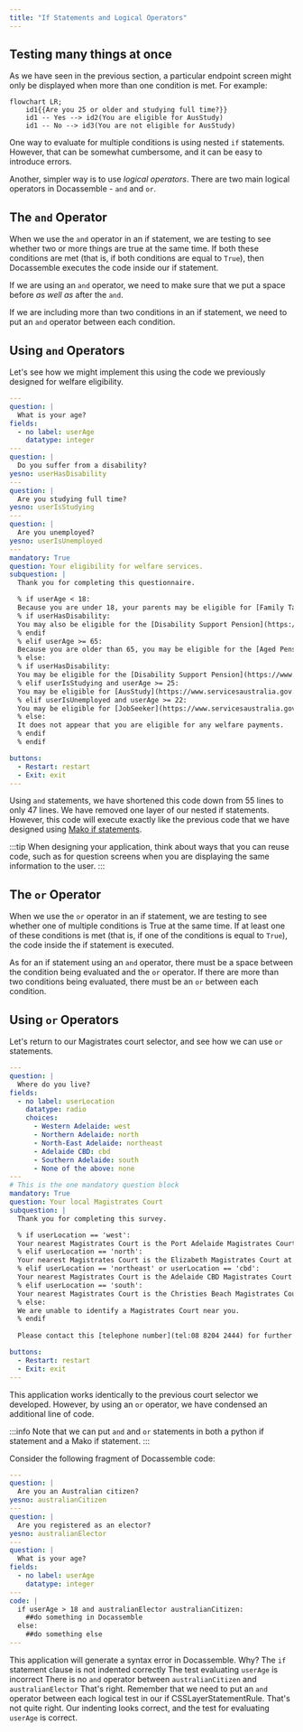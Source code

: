 ```yaml
---
title: "If Statements and Logical Operators"
---
```



## Testing many things at once
As we have seen in the previous section, a particular endpoint screen might only be displayed when more than one condition is met. For example: 

```mermaid
flowchart LR;
    id1{{Are you 25 or older and studying full time?}}
    id1 -- Yes --> id2(You are eligible for AusStudy)
    id1 -- No --> id3(You are not eligible for AusStudy)
```

One way to evaluate for multiple conditions is using nested ```if``` statements. However, that can be somewhat cumbersome, and it can be easy to introduce errors. 

Another, simpler way is to use *logical operators*. There are two main logical operators in Docassemble - ```and``` and ```or```. 

## The ```and``` Operator
When we use the ```and``` operator in an if statement, we are testing to see whether two or more things are true at the same time. If both these conditions are met (that is, if both conditions are equal to ```True```), then Docassemble executes the code inside our if statement.

If we are using an ```and``` operator, we need to make sure that we put a space before *as well as* after the ```and```.

If we are including more than two conditions in an if statement, we need to put an ```and``` operator between each condition.

## Using ```and``` Operators

Let's see how we might implement this using the code we previously designed for welfare eligibility.

```yaml showLineNumbers title="Ch4_Welfare_And_If_Statements.yml" showLineNumbers
---
question: |
  What is your age?
fields:
  - no label: userAge
    datatype: integer
---
question: |
  Do you suffer from a disability?
yesno: userHasDisability
---
question: |
  Are you studying full time?
yesno: userIsStudying
---
question: |
  Are you unemployed?
yesno: userIsUnemployed
---
mandatory: True 
question: Your eligibility for welfare services.
subquestion: |
  Thank you for completing this questionnaire.

  % if userAge < 18:
  Because you are under 18, your parents may be eligible for [Family Tax A and B](https://www.dss.gov.au/families-and-children/benefits-payments/family-tax-benefit).
  % if userHasDisability:
  You may also be eligible for the [Disability Support Pension](https://www.servicesaustralia.gov.au/disability-support-pension).
  % endif
  % elif userAge >= 65:
  Because you are older than 65, you may be eligible for the [Aged Pension](https://www.servicesaustralia.gov.au/age-pension)
  % else:
  % if userHasDisability:
  You may be eligible for the [Disability Support Pension](https://www.servicesaustralia.gov.au/disability-support-pension).
  % elif userIsStudying and userAge >= 25:
  You may be eligible for [AusStudy](https://www.servicesaustralia.gov.au/austudy).
  % elif userIsUnemployed and userAge >= 22:
  You may be eligible for [JobSeeker](https://www.servicesaustralia.gov.au/jobseeker-payment).
  % else:
  It does not appear that you are eligible for any welfare payments. 
  % endif
  % endif

buttons:
  - Restart: restart
  - Exit: exit
---
```

Using ```and``` statements, we have shortened this code down from 55 lines to only 47 lines. We have removed one layer of our nested if statements. However, this code will execute exactly like the previous code that we have designed using [Mako if statements](/docs/textbook/chapter_04/00-50-ch3b-mako_if_statements.mdx). 

:::tip
When designing your application, think about ways that you can reuse code, such as for question screens when you are displaying the same information to the user.
:::

## The ```or``` Operator
When we use the ```or``` operator in an if statement, we are testing to see whether one of multiple conditions is True at the same time. If at least one of these conditions is met (that is, if one of the conditions is equal to ```True```), the code inside the if statement is executed.

As for an if statement using an ```and``` operator, there must be a space between the condition being evaluated and the ```or``` operator. If there are more than two conditions being evaluated, there must be an ```or``` between each condition.

## Using ```or``` Operators
Let's return to our Magistrates court selector, and see how we can use ```or``` statements. 

```yaml showLineNumbers title="Ch4_Magistrates_Court_Finder_Or_Statements.yml" showLineNumbers
---
question: |
  Where do you live?
fields:
  - no label: userLocation
    datatype: radio
    choices:
      - Western Adelaide: west
      - Northern Adelaide: north
      - North-East Adelaide: northeast
      - Adelaide CBD: cbd
      - Southern Adelaide: south
      - None of the above: none
---
# This is the one mandatory question block
mandatory: True
question: Your local Magistrates Court
subquestion: |
  Thank you for completing this survey.

  % if userLocation == 'west':
  Your nearest Magistrates Court is the Port Adelaide Magistrates Court at 260 St Vincent Street, Port Adelaide SA 5015.
  % elif userLocation == 'north':
  Your nearest Magistrates Court is the Elizabeth Magistrates Court at 15 Frobisher Road, Elizabeth SA 5112.
  % elif userLocation == 'northeast' or userLocation == 'cbd':
  Your nearest Magistrates Court is the Adelaide CBD Magistrates Court at 260 Victoria Square, Adelaide SA 5000.
  % elif userLocation == 'south':
  Your nearest Magistrates Court is the Christies Beach Magistrates Court at 96 Dyson Road, Christie Downs SA 5164.
  % else:
  We are unable to identify a Magistrates Court near you.
  % endif
  
  Please contact this [telephone number](tel:08 8204 2444) for further details.

buttons:
  - Restart: restart
  - Exit: exit
---
```

This application works identically to the previous court selector we developed. However, by using an ```or``` operator, we have condensed an additional line of code.

:::info
Note that we can put ```and``` and ```or``` statements in both a python if statement and a Mako if statement.
:::

<Quizlet title="Logical Operators Quiz">
  Consider the following fragment of Docassemble code:

  ```yaml
  ---
  question: |
    Are you an Australian citizen?
  yesno: australianCitizen
  ---
  question: |
    Are you registered as an elector?
  yesno: australianElector
  ---
  question: |
    What is your age?
  fields:
    - no label: userAge
      datatype: integer
  ---
  code: |
    if userAge > 18 and australianElector australianCitizen:
      ##do something in Docassemble
    else:
      ##do something else
  ---
  ```

  This application will generate a syntax error in Docassemble. Why?
  <Answer>
    The `if` statement clause is not indented correctly
  </Answer>
  <Answer>
    The test evaluating `userAge` is incorrect
  </Answer>
  <Answer isCorrect>
    There is no `and` operator between `australianCitizen` and `australianElector`
  </Answer>
  <Explanation correctAnswer>
  That's right. Remember that we need to put an `and` operator between each logical test in our if CSSLayerStatementRule.
  </Explanation>
  <Explanation>
  That's not quite right. Our indenting looks correct, and the test for evaluating `userAge` is correct. 
  </Explanation>
</Quizlet>